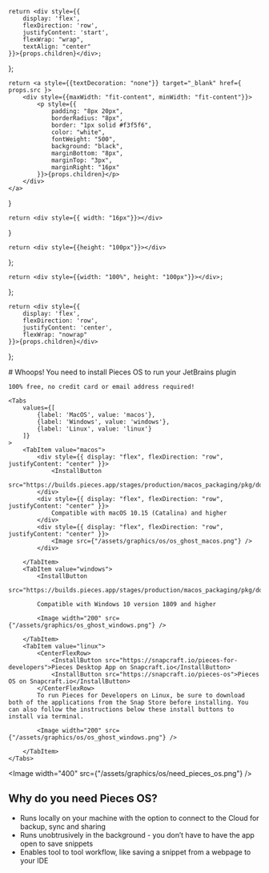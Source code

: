 

    return <div style={{
        display: 'flex',
        flexDirection: 'row',
        justifyContent: 'start',
        flexWrap: "wrap",
        textAlign: "center"
    }}>{props.children}</div>;
};

    return <a style={{textDecoration: "none"}} target="_blank" href={ props.src }>
        <div style={{maxWidth: "fit-content", minWidth: "fit-content"}}>
            <p style={{
                padding: "8px 20px",
                borderRadius: "8px",
                border: "1px solid #f3f5f6",
                color: "white",
                fontWeight: "500",
                background: "black",
                marginBottom: "8px",
                marginTop: "3px",
                marginRight: "16px"
            }}>{props.children}</p>
        </div>
    </a>
}

    return <div style={{ width: "16px"}}></div>
}

    return <div style={{height: "100px"}}></div>
};

    return <div style={{width: "100%", height: "100px"}}></div>;
};

    return <div style={{
        display: 'flex',
        flexDirection: 'row',
        justifyContent: 'center',
        flexWrap: "nowrap"
    }}>{props.children}</div>
};

<HeaderSpacer></HeaderSpacer>

<GridFlexRowCenter>
    # Whoops!  You need to install Pieces OS to run your JetBrains plugin

    100% free, no credit card or email address required!

    <Tabs
        values={[
            {label: 'MacOS', value: 'macos'},
            {label: 'Windows', value: 'windows'},
            {label: 'Linux', value: 'linux'}
        ]}
    >
        <TabItem value="macos">
            <div style={{ display: "flex", flexDirection: "row", justifyContent: "center" }}>
                <InstallButton
                    src="https://builds.pieces.app/stages/production/macos_packaging/pkg/download">Download</InstallButton>
            </div>
            <div style={{ display: "flex", flexDirection: "row", justifyContent: "center" }}>
                Compatible with macOS 10.15 (Catalina) and higher
            </div>
            <div style={{ display: "flex", flexDirection: "row", justifyContent: "center" }}>
                <Image src={"/assets/graphics/os/os_ghost_macos.png"} />
            </div>

        </TabItem>
        <TabItem value="windows">
            <InstallButton
                src="https://builds.pieces.app/stages/production/macos_packaging/pkg/download">Download</InstallButton>

            Compatible with Windows 10 version 1809 and higher

            <Image width="200" src={"/assets/graphics/os_ghost_windows.png"} />

        </TabItem>
        <TabItem value="linux">
            <CenterFlexRow>
                <InstallButton src="https://snapcraft.io/pieces-for-developers">Pieces Desktop App on Snapcraft.io</InstallButton>
                <InstallButton src="https://snapcraft.io/pieces-os">Pieces OS on Snapcraft.io</InstallButton>
            </CenterFlexRow>
            To run Pieces for Developers on Linux, be sure to download both of the applications from the Snap Store before installing. You can also follow the instructions below these install buttons to install via terminal.

            <Image width="200" src={"/assets/graphics/os/os_ghost_windows.png"} />

        </TabItem>
    </Tabs>
</GridFlexRowCenter>

<BodySpacer></BodySpacer>

<Image width="400" src={"/assets/graphics/os/need_pieces_os.png"} />

## Why do you need Pieces OS?
- Runs locally on your machine with the option to connect to the Cloud for backup, sync and sharing
- Runs unobtrusively in the background - you don’t have to have the app open to save snippets
- Enables tool to tool workflow, like saving a snippet from a webpage to your  IDE
